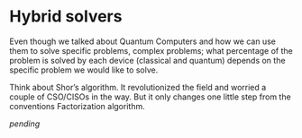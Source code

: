 # Hybrid solvers

Even though we talked about Quantum Computers and how we can use them to solve specific problems, complex problems; what percentage of the problem is solved by each device (classical and quantum) depends on the specific problem we would like to solve. 

Think about Shor's algorithm. It revolutionized the field and worried a couple of CSO/CISOs in the way. But it only changes one little step from the conventions Factorization algorithm.

_pending_